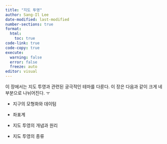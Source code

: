 ```yaml
---
title: "지도 투영"
author: Sang-Il Lee
date-modified: last-modified
number-sections: true
format: 
  html: 
    toc: true
code-link: true
code-copy: true
execute: 
  warning: false
  error: false
  freeze: auto
editor: visual
---
```


이 장에서는 지도 투영과 관련된 궁극적인 테마를 다룬다. 이 장은 다음과 같이 크게 네 부분으로 나뉘어진다. ㅜ

-   지구의 모형화와 데이텀

-   좌표계

-   지도 투영의 개념과 원리

-   지도 투영의 종류
